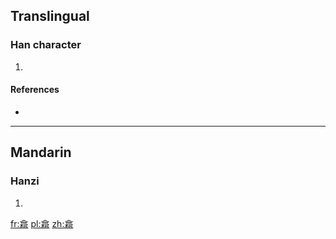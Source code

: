 ==Translingual==

===Han character===
{{Han char|rn=75|rad=木|as=11|sn=15|four=8092<sub>1</sub>|canj=人口木一口 (ORDMR)}}

# {{defn|Han|sort=木11}}

====References====
* {{Han ref|kx=0550.070|dkj=15437|hdz=21282.010|uh=6A16|ud=27158|bh=E5EF|bd=58863}}

----

==Mandarin==

===Hanzi===
{{cmn-hanzi|pin=[[kē]] ([[ke1]])|wg=k'o<sup>1</sup>}}

# {{defn|lang=cmn|sort=木11}}

[[fr:樖]]
[[pl:樖]]
[[zh:樖]]